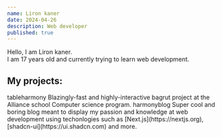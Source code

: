 ---
name: Liron kaner
date: 2024-04-26
description: Web developer
published: true
---

Hello, I am Liron kaner. \
I am 17 years old and currently trying to learn web development.

## My projects:

<Link
  href="https://github.com/liron1111/tableharmony"
  target="_blank"
  rel="noreferrer"
  className="underline-offset-4"
>
  tableharmony
</Link>
Blazingly-fast and highly-interactive bagrut project at the Alliance school Computer
science program.

<Link
  href="https://github.com/liron1111/blog"
  target="_blank"
  rel="noreferrer"
  className="underline-offset-4"
>
  harmonyblog
</Link>
Super cool and boring blog meant to display my passion and knowledge at web development
using techonlogies such as [Next.js](https://nextjs.org), [shadcn-ui](https://ui.shadcn.com)
and more.
